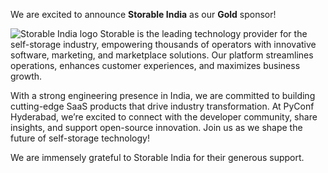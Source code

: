 We are excited to announce **Storable India** as our **Gold** sponsor!

<img
  src="/images/sponsors/storable.jpg"
  alt="Storable India logo"
  width="full"
  className="dark:bg-gray-100 p-4 rounded"
/>
Storable is the leading technology provider for the self-storage industry, empowering thousands of operators with innovative software, marketing, and marketplace solutions. Our platform streamlines operations, enhances customer experiences, and maximizes business growth.

With a strong engineering presence in India, we are committed to building cutting-edge SaaS products that drive industry transformation. At PyConf Hyderabad, we’re excited to connect with the developer community, share insights, and support open-source innovation. Join us as we shape the future of self-storage technology!

We are immensely grateful to Storable India for their generous support.
